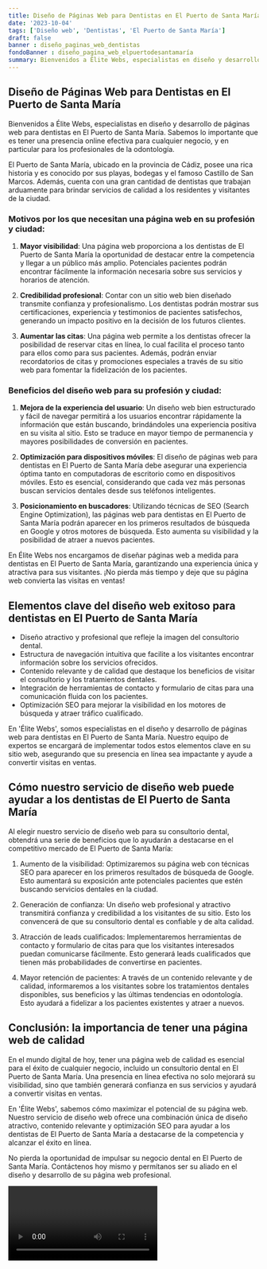 ```yaml
---
title: Diseño de Páginas Web para Dentistas en El Puerto de Santa María
date: '2023-10-04'
tags: ['Diseño web', 'Dentistas', 'El Puerto de Santa María']
draft: false
banner : diseño_paginas_web_dentistas
fondoBanner : diseño_pagina_web_elpuertodesantamaría
summary: Bienvenidos a Élite Webs, especialistas en diseño y desarrollo de páginas web para dentistas en El Puerto de Santa María. Sabemos lo importante que es tener una presencia online efectiva para cualquier negocio, y en particular para los profesionales de la odontología. 
---
```


## Diseño de Páginas Web para Dentistas en El Puerto de Santa María

Bienvenidos a Élite Webs, especialistas en diseño y desarrollo de páginas web para dentistas en El Puerto de Santa María. Sabemos lo importante que es tener una presencia online efectiva para cualquier negocio, y en particular para los profesionales de la odontología. 

El Puerto de Santa María, ubicado en la provincia de Cádiz, posee una rica historia y es conocido por sus playas, bodegas y el famoso Castillo de San Marcos. Además, cuenta con una gran cantidad de dentistas que trabajan arduamente para brindar servicios de calidad a los residentes y visitantes de la ciudad.

### Motivos por los que necesitan una página web en su profesión y ciudad:

1. **Mayor visibilidad**: Una página web proporciona a los dentistas de El Puerto de Santa María la oportunidad de destacar entre la competencia y llegar a un público más amplio. Potenciales pacientes podrán encontrar fácilmente la información necesaria sobre sus servicios y horarios de atención.

2. **Credibilidad profesional**: Contar con un sitio web bien diseñado transmite confianza y profesionalismo. Los dentistas podrán mostrar sus certificaciones, experiencia y testimonios de pacientes satisfechos, generando un impacto positivo en la decisión de los futuros clientes.

3. **Aumentar las citas**: Una página web permite a los dentistas ofrecer la posibilidad de reservar citas en línea, lo cual facilita el proceso tanto para ellos como para sus pacientes. Además, podrán enviar recordatorios de citas y promociones especiales a través de su sitio web para fomentar la fidelización de los pacientes.

### Beneficios del diseño web para su profesión y ciudad:

1. **Mejora de la experiencia del usuario**: Un diseño web bien estructurado y fácil de navegar permitirá a los usuarios encontrar rápidamente la información que están buscando, brindándoles una experiencia positiva en su visita al sitio. Esto se traduce en mayor tiempo de permanencia y mayores posibilidades de conversión en pacientes.

2. **Optimización para dispositivos móviles**: El diseño de páginas web para dentistas en El Puerto de Santa María debe asegurar una experiencia óptima tanto en computadoras de escritorio como en dispositivos móviles. Esto es esencial, considerando que cada vez más personas buscan servicios dentales desde sus teléfonos inteligentes.

3. **Posicionamiento en buscadores**: Utilizando técnicas de SEO (Search Engine Optimization), las páginas web para dentistas en El Puerto de Santa María podrán aparecer en los primeros resultados de búsqueda en Google y otros motores de búsqueda. Esto aumenta su visibilidad y la posibilidad de atraer a nuevos pacientes.

En Élite Webs nos encargamos de diseñar páginas web a medida para dentistas en El Puerto de Santa María, garantizando una experiencia única y atractiva para sus visitantes. ¡No pierda más tiempo y deje que su página web convierta las visitas en ventas!

<GifSeo />

<Cta />

## Elementos clave del diseño web exitoso para dentistas en El Puerto de Santa María

- Diseño atractivo y profesional que refleje la imagen del consultorio dental.
- Estructura de navegación intuitiva que facilite a los visitantes encontrar información sobre los servicios ofrecidos.
- Contenido relevante y de calidad que destaque los beneficios de visitar el consultorio y los tratamientos dentales.
- Integración de herramientas de contacto y formulario de citas para una comunicación fluida con los pacientes.
- Optimización SEO para mejorar la visibilidad en los motores de búsqueda y atraer tráfico cualificado.

En 'Élite Webs', somos especialistas en el diseño y desarrollo de páginas web para dentistas en El Puerto de Santa María. Nuestro equipo de expertos se encargará de implementar todos estos elementos clave en su sitio web, asegurando que su presencia en línea sea impactante y ayude a convertir visitas en ventas.

## Cómo nuestro servicio de diseño web puede ayudar a los dentistas de El Puerto de Santa María

Al elegir nuestro servicio de diseño web para su consultorio dental, obtendrá una serie de beneficios que lo ayudarán a destacarse en el competitivo mercado de El Puerto de Santa María:

1. Aumento de la visibilidad: Optimizaremos su página web con técnicas SEO para aparecer en los primeros resultados de búsqueda de Google. Esto aumentará su exposición ante potenciales pacientes que estén buscando servicios dentales en la ciudad.

2. Generación de confianza: Un diseño web profesional y atractivo transmitirá confianza y credibilidad a los visitantes de su sitio. Esto los convencerá de que su consultorio dental es confiable y de alta calidad.

3. Atracción de leads cualificados: Implementaremos herramientas de contacto y formulario de citas para que los visitantes interesados puedan comunicarse fácilmente. Esto generará leads cualificados que tienen más probabilidades de convertirse en pacientes.

4. Mayor retención de pacientes: A través de un contenido relevante y de calidad, informaremos a los visitantes sobre los tratamientos dentales disponibles, sus beneficios y las últimas tendencias en odontología. Esto ayudará a fidelizar a los pacientes existentes y atraer a nuevos.

## Conclusión: la importancia de tener una página web de calidad

En el mundo digital de hoy, tener una página web de calidad es esencial para el éxito de cualquier negocio, incluido un consultorio dental en El Puerto de Santa María. Una presencia en línea efectiva no solo mejorará su visibilidad, sino que también generará confianza en sus servicios y ayudará a convertir visitas en ventas.

En 'Élite Webs', sabemos cómo maximizar el potencial de su página web. Nuestro servicio de diseño web ofrece una combinación única de diseño atractivo, contenido relevante y optimización SEO para ayudar a los dentistas de El Puerto de Santa María a destacarse de la competencia y alcanzar el éxito en línea.

No pierda la oportunidad de impulsar su negocio dental en El Puerto de Santa María. Contáctenos hoy mismo y permítanos ser su aliado en el diseño y desarrollo de su página web profesional.

<Video />

<CtaBot job='Dentistas' city='El Puerto de Santa María'/>

<Gmaps query='El Puerto de Santa María+españa+maps' />